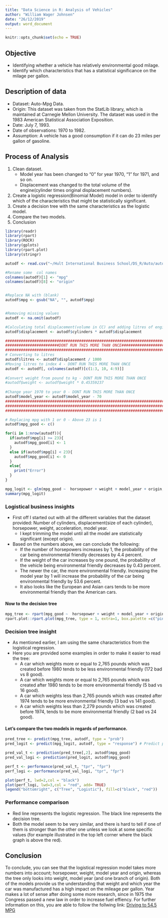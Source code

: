 ---
title: "Data Science in R: Analysis of Vehicles"
author: "William Wager Johnsen"
date: "26/12/2019"
output: word_document
---

```{r setup, include=FALSE}
knitr::opts_chunk$set(echo = TRUE)
```

## Objective
* Identifying whether a vehicle has relatively environmental good milage.
* Identify which characteristics that has a statistical significance on the milage per gallon. 

## Description of data
* Dataset: Auto-Mpg Data.
* Origin: This dataset was taken from the StatLib library, which is maintained at Carnegie Mellon University. The dataset was used in the 1983 American Statistical Association Exposition.
* Date: July 7, 1993.
* Date of observations: 1970 to 1982.
* Assumption: A vehicle has a good consumption if it can do 23 miles per gallon of gasoline.

## Process of Analysis
1. Clean dataset.
    + Model year has been changed to "0" for year 1970, "1" for 1971, and so on.
    + Displacement was changed to the total volume of the engine(cylinder times original displacement numbers).
2. Create a logistic regression(Binomial Model) model in order to identify which of the characteristics that might be statistically significant. 
3. Create a decision tree with the same characteristics as the logistic model.
4. Compare the two models.
5. Conclusion


```{r dataset, echo=FALSE, warning=FALSE, message=FALSE}
library(readr)
library(rpart)
library(ROCR)
library(gplots)
library(rpart.plot)
library(stringr)

autodf <- read.csv("~/Hult International Business School/DS_R/Auto/auto_mpg.csv", header = TRUE)

#Rename some  col names
colnames(autodf)[1] <- "mpg"
colnames(autodf)[8] <- "origin"


#Replace NA with (blank)
autodf$mpg <- gsub("NA", "", autodf$mpg)


#Removing missing values
autodf <- na.omit(autodf)

#Calculating total displacement(volume in CC) and adding litres of engine
autodf$displacement <- autodf$cylinders * autodf$displacement

############################################################################
########################DONT RUN THIS MORE THAN ONCE########################
############################################################################
# Converting to litres                                                     #
autodf$litres <- autodf$displacement / 1000                                #
#Moving litres to index 4 - DONT RUN THIS MORE THAN ONCE                   #
autodf <- autodf[, colnames(autodf)[c(1:3, 10, 4:9)]]                      #
                                                                           #
#Convert weight from pound to kg - DONT RUN THIS MORE THAN ONCE            #
#autodf$weight <- autodf$weight * 0.45359237                               #
                                                                           #
#Change year 1970 to year 0 - DONT RUN THIS MORE THAN ONCE                 #
autodf$model_year <- autodf$model_year - 70                                #
############################################################################
############################################################################
############################################################################

# Replacing mpg with 1 or 0 - Above 23 is 1
autodf$mpg_good <- c()

for(i in 1:nrow(autodf)){
  if(autodf$mpg[i] >= 23){
    autodf$mpg_good[i] <- 1
  }
  else if(autodf$mpg[i] < 23){
    autodf$mpg_good[i] <- 0
  }
  else{
    print("Error")
  }
}

mpg_logit <- glm(mpg_good ~  horsepower + weight + model_year + origin, data = autodf, family = "binomial")
summary(mpg_logit)
```

### Logistical business insights
* First off I started out with all the different variables that the dataset provided: Number of cylinders, displacement(size of each cylinder), horsepower, weight, acceleration, model year. 
    + I kept trimming the model until all the model are statistically significant (except origin).
* Based on the numbers above, we can conclude the following:
    + If the number of horsepowers increases by 1, the probability of the car being environmental friendly decreases by 4.4 percent.
    + If the weight of the car increases by one pound, the probability of the vehicle being environmental friendly decreases by 0.43 percent.
    + The newer the car, the more environmental friendly. Increasing the model year by 1 will increase the probability of the car being environmental friendly by 53.6 percent.
    + It also looks like the European and Asian cars tends to be more environmental friendly than the American cars.

#### Now to the decision tree

```{r tree, echo=FALSE}
mpg_tree <- rpart(mpg_good ~  horsepower + weight + model_year + origin, data = autodf, method="class", cp = 0.01)
rpart.plot::rpart.plot(mpg_tree, type = 1, extra=1, box.palette =c("pink", "green"), branch.lty=3, shadow.col = "gray")
```

### Decision tree insight
* As mentioned earlier, I am using the same characteristics from the logistical regression.
* Here you are provided some examples in order to make it easier to read the tree: 
    + A car which weights more or equal to 2,765 pounds which was created before 1980 tends to be less environmental friendly (172 bad vs 8 good).
    + A car which weights more or equal to 2,765 pounds which was created after 1980 tends to be more environmental friendly (5 bad vs 16 good).
    + A car which weights less than 2,765 pounds which was created after 1974 tends to be more environmental friendly (3 bad vs 141 good).
    + A car which weights less than 2,279 pounds which was created before 1974, tends to be more environmental friendly (2 bad vs 24 good).
    
#### Let's compare the two models in regards of performance.

```{r compare, echo=FALSE}
pred_tree <- predict(mpg_tree, autodf, type = "prob")
pred_logit <- predict(mpg_logit, autodf, type = "response") # Predict probability of 1

pred_val_t <- prediction(pred_tree[,2], autodf$mpg_good)
pred_val_logi <- prediction(pred_logit, autodf$mpg_good)

perf_t <- performance(pred_val_t, "tpr", "fpr")
perf_logi <- performance(pred_val_logi, "tpr", "fpr")

plot(perf_t, lwd=2,col = "black")
plot(perf_logi, lwd=3,col = "red", add= TRUE)
legend("bottomright", c("Tree", "Logistic"), fill=c("black", "red"))

```

### Performance comparison
* Red line represents the logistic regression. The black line represents the decision tree.
* Both the model seem to be very similar, and there is hard to tell if one of them is stronger than the other one unless we look at some specific values (for example illustrated in the top left corner where the black graph is above the red).

## Conclusion
To conclude, you can see that the logistical regression model takes more numbers into account; horsepower, weight, model year and origin, whereas the tree only looks into weight, model year (and one branch of origin). Both of the models provide us the understanding that weight and which year the car was manufactured has a high impact on the mileage per gallon. Year makes a lot of sense after doing some more research, since in 1975 the Congress passed a new law in order to increase fuel effiency. For further information on this, you are able to follow the follwing link: 
[Driving to 54.5 MPG](https://www.pewtrusts.org/en/research-and-analysis/fact-sheets/2011/04/20/driving-to-545-mpg-the-history-of-fuel-economy)
